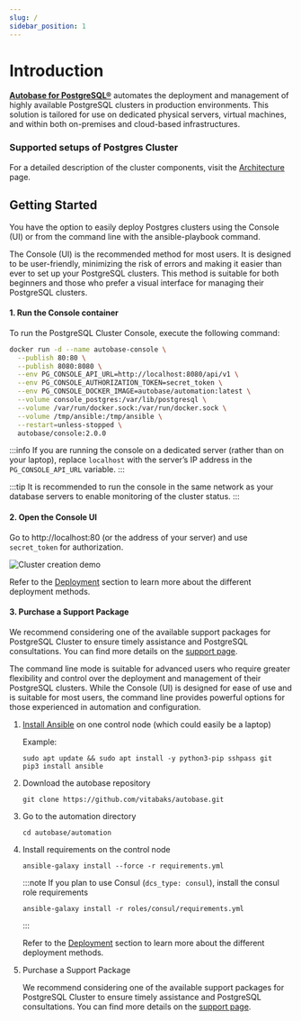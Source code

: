 ```yaml
---
slug: /
sidebar_position: 1
---
```


# Introduction

**[Autobase for PostgreSQL®](https://github.com/vitabaks/autobase)** automates the deployment and management of highly available PostgreSQL clusters in production environments. This solution is tailored for use on dedicated physical servers, virtual machines, and within both on-premises and cloud-based infrastructures.

### Supported setups of Postgres Cluster


<SchemeSwitcher />

For a detailed description of the cluster components, visit the [Architecture](./overview/architecture.md) page.

## Getting Started

You have the option to easily deploy Postgres clusters using the Console (UI) or from the command line with the ansible-playbook command.


<Tabs>
  <TabItem value="console-ui" label="Console (UI)" default>

The Console (UI) is the recommended method for most users. It is designed to be user-friendly, minimizing the risk of errors and making it easier than ever to set up your PostgreSQL clusters. This method is suitable for both beginners and those who prefer a visual interface for managing their PostgreSQL clusters.

#### 1. Run the Console container

To run the PostgreSQL Cluster Console, execute the following command:

```bash
docker run -d --name autobase-console \
  --publish 80:80 \
  --publish 8080:8080 \
  --env PG_CONSOLE_API_URL=http://localhost:8080/api/v1 \
  --env PG_CONSOLE_AUTHORIZATION_TOKEN=secret_token \
  --env PG_CONSOLE_DOCKER_IMAGE=autobase/automation:latest \
  --volume console_postgres:/var/lib/postgresql \
  --volume /var/run/docker.sock:/var/run/docker.sock \
  --volume /tmp/ansible:/tmp/ansible \
  --restart=unless-stopped \
  autobase/console:2.0.0
```

:::info
If you are running the console on a dedicated server (rather than on your laptop), replace `localhost` with the server’s IP address in the `PG_CONSOLE_API_URL` variable.
:::

:::tip
It is recommended to run the console in the same network as your database servers to enable monitoring of the cluster status.
:::

#### 2. Open the Console UI

Go to http://localhost:80 (or the address of your server) and use `secret_token` for authorization.

![Cluster creation demo](/img/pg_console_create_cluster_demo.gif)

Refer to the [Deployment](./docs/category/deployment) section to learn more about the different deployment methods.


#### 3.  Purchase a Support Package

We recommend considering one of the available support packages for PostgreSQL Cluster to ensure timely assistance and PostgreSQL consultations. You can find more details on the [support page](/docs/support).


  </TabItem>
  <TabItem value="command-line" label="Command line">

The command line mode is suitable for advanced users who require greater flexibility and control over the deployment and management of their PostgreSQL clusters.
While the Console (UI) is designed for ease of use and is suitable for most users, the command line provides powerful options for those experienced in automation and configuration.

1. [Install Ansible](https://docs.ansible.com/ansible/latest/installation_guide/intro_installation.html) on one control node (which could easily be a laptop)

    Example:
    ```shell
    sudo apt update && sudo apt install -y python3-pip sshpass git
    pip3 install ansible
    ```

2. Download the autobase repository

    ```shell
    git clone https://github.com/vitabaks/autobase.git
    ```

3. Go to the automation directory

    ```shell
    cd autobase/automation
    ```

4. Install requirements on the control node

    ```shell
    ansible-galaxy install --force -r requirements.yml 
    ```

    :::note
    If you plan to use Consul (`dcs_type: consul`), install the consul role requirements
    ```
    ansible-galaxy install -r roles/consul/requirements.yml
    ```
    :::

    Refer to the [Deployment](./docs/category/deployment) section to learn more about the different deployment methods.

5.  Purchase a Support Package

    We recommend considering one of the available support packages for PostgreSQL Cluster to ensure timely assistance and PostgreSQL consultations. You can find more details on the [support page](/docs/support).

  </TabItem>
</Tabs>
